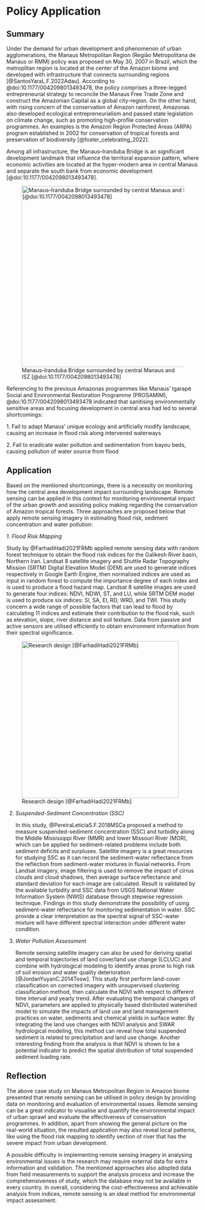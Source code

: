 # Policy Application

## Summary

Under the demand for urban development and phenomenon of urban agglomerations, the Manaus Metropolitan Region (Região Metropolitana de Manaus or RMM) policy was proposed on May 30, 2007 in Brazil, which the metroplitan region is located at the center of the Amazon biome and developed with infrastructure that connects surrounding regions [@SantosYaraL.F.2022Adau]. According to @doi:10.1177/0042098013493478, the policy comprises a three-legged entrepreneurial strategy to reconcile the Manaus Free Trade Zone and construct the Amazonian Capital as a global city-region. On the other hand, with rising concern of the conservation of Amazon rainforest, Amazonas also developed ecological entrepreneurialism and passed state legislation on climate change, such as promoting high-profile conservation programmes. An examples is the Amazon Region Protected Areas (ARPA) program established in 2002 for conservation of tropical forests and preservation of biodiversity [@foster_celebrating_2022].

Among all infrastructure, the Manaus--Iranduba Bridge is an significant development landmark that influence the territoral expansion pattern, where economic activities are located at the hyper-modern area in central Manaus and separate the south bank from economic development [@doi:10.1177/0042098013493478].

![Manaus--Iranduba Bridge surrounded by central Manaus and ISZ [@doi:10.1177/0042098013493478]](img/Capture_6.JPG){fig-align="center" width="473"}

Referencing to the previous Amazonas programmes like Manaus' Igarapé Social and Environmental Restoration Programme (PROSAMIM), @doi:10.1177/0042098013493478 indicated that sanitising environmentally sensitive areas and focusing development in central area had led to several shortcomings:

1\. Fail to adapt Manaus' unique ecology and artificially modify landscape, causing an increase in flood risk along intervened waterways

2\. Fail to eradicate water pollution and sedimentation from bayou beds, causing pollution of water source from flood

## Application

Based on the mentioned shortcomings, there is a necessity on monitoring how the central area development impact surrounding landscape. Remote sensing can be applied in this context for monitoring environmental impact of the urban growth and assisting policy making regarding the conservation of Amazon tropical forests. Three approaches are proposed below that apply remote sensing imagery in estimating flood risk, sediment concentration and water pollution:

*1. Flood Risk Mapping*

Study by @FarhadiHadi2021FRMb applied remote sensing data with random forest technique to obtain the flood risk indices for the Galikesh River basin, Northern Iran. Landsat 8 satellite imagery and Shuttle Radar Topography Mission (SRTM) Digital Elevation Model (DEM) are used to generate indices respectively in Google Earth Engine, then normalised indices are used as input in random forest to compute the importance degree of each index and is used to produce a flood hazard map. Landsat 8 satellite images are used to generate four indices: NDVI, NDWI, ST, and LU, while SRTM DEM model is used to produce six indices: Sl, SA, El, RD, WRD, and TWI. This study concern a wide range of possible factors that can lead to flood by calculating 11 indices and estimate their contribution to the flood risk, such as elevation, slope, river distance and soil texture. Data from passive and active sensors are utilised efficiently to obtain environment information from their spectral significance.

![Research design [@FarhadiHadi2021FRMb]](img/Capture_7.JPG){fig-align="center" width="410"}

2.  *Suspended-Sediment Concentration (SSC)*

    In this study, @PereiraLeticiaS.F.2018MSCa proposed a method to measure suspended-sediment concentration (SSC) and turbidity along the Middle Mississippi River (MMR) and lower Missouri River (MOR), which can be applied for sediment-related problems include both sediment deficits and surpluses. Satellite imagery is a great resources for studying SSC as it can record the sediment-water reflectance from the reflection from sediment-water mixtures in fluvial networks. From Landsat imagery, image filtering is used to remove the impact of cirrus clouds and cloud shadows, then average surface reflectance and standard deviation for each image are calculated. Result is validated by the available turbidity and SSC data from USGS National Water Information System (NWIS) database through stepwise regression technique. Findings in this study demonstrate the possibility of using sediment-water reflectance for monitoring sedimentation in water. SSC provide a clear interpretation as the spectral signal of SSC-water mixture will have different spectral interaction under different water condition.

3.  *Water Pollution Assessment*

    Remote sensing satellite imagery can also be used for deriving spatial and temporal trajectories of land cover/land use change (LCLUC) and combine with hydrological modeling to identify areas prone to high risk of soil erosion and water quality deterioration [@JordanYuyanC.2014Tosw]. This study first perform land-cover classification on corrected imagery with unsupervised clustering classification method, then calculate the NDVI with respect to different time interval and yearly trend. After evaluating the temporal changes of NDVI, parameters are applied to physically based distributed watershed model to simulate the impacts of land use and land management practices on water, sediments and chemical yields in surface water. By integrating the land use changes with NDVI analysis and SWAR hydrological modeling, this method can reveal how total suspended sediment is related to precipitation and land use change. Another interesting finding from the analysis is that NDVI is shown to be a potential indicator to predict the spatial distribution of total suspended sediment loading rate.

## Reflection

The above case study on Manaus Metropolitan Region in Amazon biome presented that remote sensing can be utilised in policy design by providing data on monitoring and evaluation of environmental issues. Remote sensing can be a great indicator to visualise and quantify the environmental impact of urban sprawl and evaluate the effectiveness of conservation programmes. In addition, apart from showing the general picture on the real-world situation, the resulted application may also reveal local patterns, like using the flood risk mapping to identify section of river that has the severe impact from urban development.

A possible difficulty in implementing remote sensing imagery in analysing environmental issues is the research may require external data for extra information and validation. The mentioned approaches also adopted data from field measurements to support the analysis process and increase the comprehensiveness of study, which the database may not be available in every country. In overall, considering the cost-effectiveness and achievable analysis from indices, remote sensing is an ideal method for environmental impact assessment.
